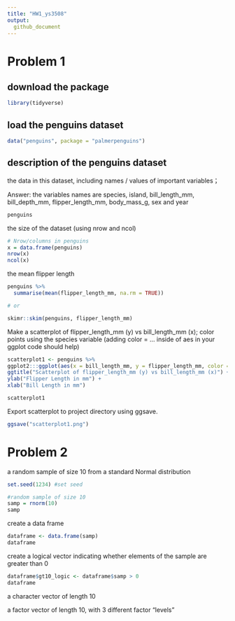 ```yaml
---
title: "HW1_ys3508"
output: 
  github_document
---
```

# Problem 1
## download the package
```r
library(tidyverse) 
```

## load the penguins dataset
```r
data("penguins", package = "palmerpenguins")
```

## description of the penguins dataset

the data in this dataset, including names / values of important variables；

Answer: the variables names are species, island, bill_length_mm, bill_depth_mm, flipper_length_mm, body_mass_g, sex and year
```r
penguins
```

the size of the dataset (using nrow and ncol)
```r
# Nrow/columns in penguins
x = data.frame(penguins)
nrow(x)
ncol(x)
```

the mean flipper length
```r
penguins %>%
  summarise(mean(flipper_length_mm, na.rm = TRUE))

# or

skimr::skim(penguins, flipper_length_mm)
```

Make a scatterplot of flipper_length_mm (y) vs bill_length_mm (x); color points using the species variable (adding color = ... inside of aes in your ggplot code should help)
```r
scatterplot1 <- penguins %>%
ggplot2:::ggplot(aes(x = bill_length_mm, y = flipper_length_mm, color = species)) + geom_point() +
ggtitle("Scatterplot of flipper_length_mm (y) vs bill_length_mm (x)") +
ylab("Flipper Length in mm") +
xlab("Bill Length in mm")

scatterplot1
```

Export scatterplot to project directory using ggsave.
```r
ggsave("scatterplot1.png")
```

# Problem 2

a random sample of size 10 from a standard Normal distribution
```r
set.seed(1234) #set seed

#random sample of size 10
samp = rnorm(10)
samp

```

create a data frame
```r
dataframe <- data.frame(samp)
dataframe
```

create a logical vector indicating whether elements of the sample are greater than 0
```r
dataframe$gt10_logic <- dataframe$samp > 0
dataframe
```

a character vector of length 10

a factor vector of length 10, with 3 different factor “levels”

